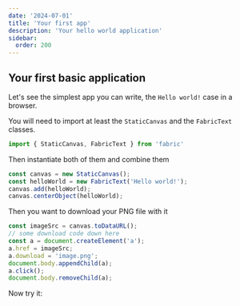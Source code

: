 ```yaml
---
date: '2024-07-01'
title: 'Your first app'
description: 'Your hello world application'
sidebar:
  order: 200
---
```



## Your first basic application

Let's see the simplest app you can write, the `Hello world!` case in a browser.

You will need to import at least the `StaticCanvas` and the `FabricText` classes.

```ts
import { StaticCanvas, FabricText } from 'fabric'
```

Then instantiate both of them and combine them

```ts
const canvas = new StaticCanvas();
const helloWorld = new FabricText('Hello world!');
canvas.add(helloWorld);
canvas.centerObject(helloWorld);
```

Then you want to download your PNG file with it

```ts
const imageSrc = canvas.toDataURL();
// some download code down here
const a = document.createElement('a');
a.href = imageSrc;
a.download = 'image.png';
document.body.appendChild(a);
a.click();
document.body.removeChild(a);
```

Now try it:

<CodeEditor code={code} canvasId="" client:idle autoRun={false} runOnChange={false} />
